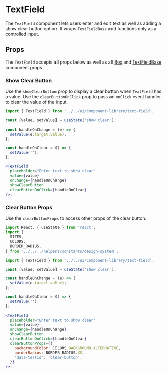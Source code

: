 

# TextField

The `TextField` component lets users enter and edit text as well as adding a show clear button option. It wraps `TextFieldBase` and functions only as a controlled input.

<Canvas>
  <Story id="ui-components-component-library-text-field-text-field-stories-js--default-story" />
</Canvas>

## Props

The `TextField` accepts all props below as well as all [Box](/docs/ui-components-ui-box-box-stories-js--default-story#props) and [TextFieldBase](/docs/ui-components-component-library-text-field-base-text-field-base-stories-js--default-story#props) component props

<ArgsTable of={TextField} />

### Show Clear Button

Use the `showClearButton` prop to display a clear button when `TextField` has a value. Use the `clearButtonOnClick` prop to pass an `onClick` event handler to clear the value of the input.

<Canvas>
  <Story id="ui-components-component-library-text-field-text-field-stories-js--show-clear-button" />
</Canvas>

```jsx
import { TextField } from '../../ui/component-library/text-field';

const [value, setValue] = useState('show clear');

const handleOnChange = (e) => {
  setValue(e.target.value);
};

const handleOnClear = () => {
  setValue('');
};

<TextField
  placeholder="Enter text to show clear"
  value={value}
  onChange={handleOnChange}
  showClearButton
  clearButtonOnClick={handleOnClear}
/>;
```

### Clear Button Props

Use the `clearButtonProps` to access other props of the clear button.

<Canvas>
  <Story id="ui-components-component-library-text-field-text-field-stories-js--clear-button-props" />
</Canvas>

```jsx
import React, { useState } from 'react';
import {
  SIZES,
  COLORS,
  BORDER_RADIUS,
} from '../../../helpers/constants/design-system';

import { TextField } from '../../ui/component-library/text-field';

const [value, setValue] = useState('show clear');

const handleOnChange = (e) => {
  setValue(e.target.value);
};

const handleOnClear = () => {
  setValue('');
};

<TextField
  placeholder="Enter text to show clear"
  value={value}
  onChange={handleOnChange}
  showClearButton
  clearButtonOnClick={handleOnClear}
  clearButtonProps={{
    backgroundColor: COLORS.BACKGROUND_ALTERNATIVE,
    borderRadius: BORDER_RADIUS.XS,
    'data-testid': 'clear-button',
  }}
/>;
```
